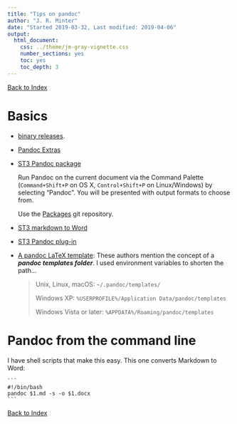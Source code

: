 ```yaml
---
title: "Tips on pandoc"
author: "J. R. Minter"
date: "Started 2019-03-32, Last modified: 2019-04-06"
output:
  html_document:
    css: ../theme/jm-gray-vignette.css
    number_sections: yes
    toc: yes
    toc_depth: 3
---
```

[Back to Index](../README.html)

# Basics

- [binary releases](https://github.com/jgm/pandoc/releases).

- [Pandoc Extras](https://github.com/jgm/pandoc/wiki/Pandoc-Extras)

- [ST3 Pandoc package](https://packagecontrol.io/packages/Pandoc)

    Run Pandoc on the current document via the Command Palette (`Command+Shift+P`
    on OS X, `Control+Shift+P` on Linux/Windows) by selecting "Pandoc". You will
    be presented with output formats to choose from.
    
    Use the [Packages](https://github.com/sublimehq/Packages.git) git
    repository.

- [ST3 markdown to Word](http://plaintext-productivity.net/2-05-how-to-set-up-sublime-text-for-markdown-export-to-word.html)

- [ST3 Pandoc plug-in](https://github.com/tbfisher/sublimetext-Pandoc/blob/master/README.md)

- [A pandoc LaTeX template](https://github.com/Wandmalfarbe/pandoc-latex-template): These authors mention the concept of a **_pandoc templates folder_**. I used environment variables to shorten the path...

    > Unix, Linux, macOS: `~/.pandoc/templates/`
    > 
    > Windows XP: `%USERPROFILE%/Application Data/pandoc/templates`
    > 
    > Windows Vista or later: `%APPDATA%/Roaming/pandoc/templates`

# Pandoc from the command line

I have shell scripts that make this easy. This one converts Markdown to Word:

    ```
    #!/bin/bash
    pandoc $1.md -s -o $1.docx
    ```

[Back to Index](../README.html)


